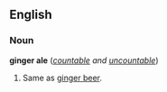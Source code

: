 ==English==
===Noun===
'''ginger ale''' (''[[countable]] and [[uncountable]]'')

#Same as [[ginger beer]].